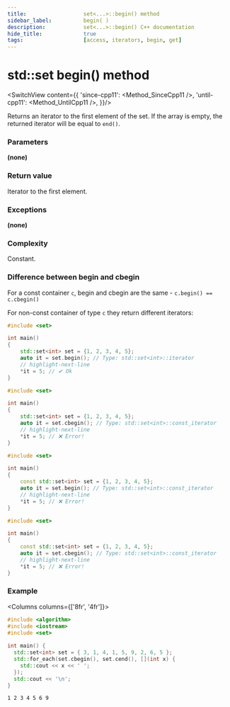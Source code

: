 ```yaml
---
title:					set<...>::begin() method
sidebar_label:			begin( )
description:			set<...>::begin() C++ documentation
hide_title:				true
tags:					[access, iterators, begin, get]
---
```



<!-- Terms -->

<!----------------- Codes ---------------------->

<!-- begin -->


# std::set begin() method

<SwitchView content={{
		'since-cpp11': <Method_SinceCpp11 />,
		'until-cpp11': <Method_UntilCpp11 />,
	}}/>

Returns an <Tooltip title={Term_ContAlias_Iterator}>iterator</Tooltip> to the first element of the set.
If the array is empty, the returned iterator will be equal to `end()`.

### Parameters

**(none)**

### Return value

Iterator to the first element.

### Exceptions

**(none)**

### Complexity

Constant.

### Difference between begin and cbegin

For a const container `c`, begin and cbegin are the same - `c.begin() == c.cbegin()`

For non-const container of type `c` they return different iterators:

<Tabs>
<TabItem value="non-const-container" label="Non const container" default>

<Tabs>
<TabItem value="begin" label="begin" default>

```cpp
#include <set>

int main()
{
    std::set<int> set = {1, 2, 3, 4, 5};
    auto it = set.begin(); // Type: std::set<int>::iterator
    // highlight-next-line
    *it = 5; // ✔ Ok
}
```

</TabItem>
<TabItem value="cbegin" label="cbegin" default>

```cpp
#include <set>

int main()
{
    std::set<int> set = {1, 2, 3, 4, 5};
    auto it = set.cbegin(); // Type: std::set<int>::const_iterator
    // highlight-next-line
    *it = 5; // ❌ Error! 
}
```

</TabItem>
</Tabs>

</TabItem>
<TabItem value="const-container" label="Const container">

<Tabs>
<TabItem value="begin" label="begin" default>

```cpp
#include <set>

int main()
{
    const std::set<int> set = {1, 2, 3, 4, 5};
    auto it = set.begin(); // Type: std::set<int>::const_iterator
    // highlight-next-line
    *it = 5; // ❌ Error! 
}
```

</TabItem>
<TabItem value="cbegin" label="cbegin" default>

```cpp
#include <set>

int main()
{
    const std::set<int> set = {1, 2, 3, 4, 5};
    auto it = set.cbegin(); // Type: std::set<int>::const_iterator
    // highlight-next-line
    *it = 5; // ❌ Error! 
}
```

</TabItem>
</Tabs>

</TabItem>
</Tabs>

### Example

<Columns columns={['8fr', '4fr']}>
<div>

```cpp title='Main.cpp' showLineNumbers
#include <algorithm>
#include <iostream>
#include <set>
 
int main() {
  std::set<int> set = { 3, 1, 4, 1, 5, 9, 2, 6, 5 };
  std::for_each(set.cbegin(), set.cend(), [](int x) {
    std::cout << x << ' ';
  });
  std::cout << '\n';
}
```

</div>
<div>

```plaintext title="Output"
1 2 3 4 5 6 9
```

</div>
</Columns>